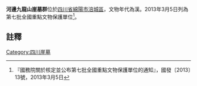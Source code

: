 {{msg:四川省文物保護單位
|名稱 = 河邊九龍山崖墓群
|編號 = 646
|圖片 = 
|級別 = 107
|分類 = 
|時代 = 漢
|地点 = [[四川省|四川省]][[綿陽市|綿陽市]][[涪城區|涪城區]]
|坐標 =
|登錄 = 2013年3月5日
}}
'''河邊九龍山崖墓群'''位於[[四川省|四川省]][[綿陽市|綿陽市]][[涪城區|涪城區]]，文物年代為漢。2013年3月5日列為第七批全國重點文物保護單位<ref>『國務院關於核定並公布第七批全國重點文物保護單位的通知』，國發〔2013〕13號，2013年3月5日</ref>。
==註釋==
{{reflist}}
{{四川全國重點文物保護單位}}

[[Category:四川崖墓|Category:四川崖墓]]